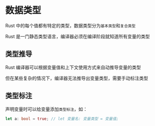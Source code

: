 # 数据类型

Rust 中的每个值都有特定的类型，数据类型分为`基本类型`和`复合类型`

Rust 是一门静态类型语言，编译器必须在编译阶段就知道所有变量的类型

## 类型推导

Rust 编译器可以根据变量值和上下文使用方式来自动推导变量的类型

但在某些复杂的情况下，编译器无法推导出变量类型，需要手动标注类型

## 类型标注

声明变量时可以给变量添加`类型标注`，如：

```rs
let a: bool = true; // let 变量名: 变量类型 = 变量值;
```
